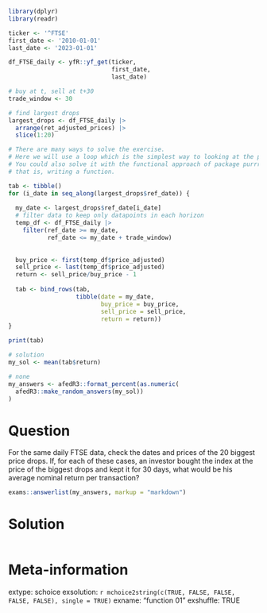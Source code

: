 ```r
library(dplyr)
library(readr)

ticker <- '^FTSE'
first_date <- '2010-01-01'
last_date <- '2023-01-01'

df_FTSE_daily <- yfR::yf_get(ticker, 
                             first_date,
                             last_date)

# buy at t, sell at t+30
trade_window <- 30 

# find largest drops
largest_drops <- df_FTSE_daily |>
  arrange(ret_adjusted_prices) |>
  slice(1:20)

# There are many ways to solve the exercise. 
# Here we will use a loop which is the simplest way to looking at the problem.
# You could also solve it with the functional approach of package purrrr,
# that is, writing a function.

tab <- tibble()
for (i_date in seq_along(largest_drops$ref_date)) {
  
  my_date <- largest_drops$ref_date[i_date]
  # filter data to keep only datapoints in each horizon
  temp_df <- df_FTSE_daily |>
    filter(ref_date >= my_date,
           ref_date <= my_date + trade_window)
  
  
  buy_price <- first(temp_df$price_adjusted)
  sell_price <- last(temp_df$price_adjusted)
  return <- sell_price/buy_price - 1
  
  tab <- bind_rows(tab, 
                   tibble(date = my_date, 
                          buy_price = buy_price, 
                          sell_price = sell_price, 
                          return = return))
}

print(tab)

# solution
my_sol <- mean(tab$return)
```

```r
# none
my_answers <- afedR3::format_percent(as.numeric(
  afedR3::make_random_answers(my_sol))
)
```

Question
========

For the same daily FTSE data, check the dates and prices of the 20 biggest price drops. If, for each of these cases, an investor bought the index at the price of the biggest drops and kept it for 30 days, what would be his average nominal return per transaction?

```r
exams::answerlist(my_answers, markup = "markdown")
```

Solution
================

```r
```


Meta-information
================
extype: schoice
exsolution: `r mchoice2string(c(TRUE, FALSE, FALSE, FALSE, FALSE), single = TRUE)`
exname: "function 01"
exshuffle: TRUE

